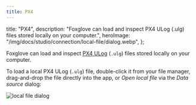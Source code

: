 ```yaml
---
title: PX4
---
```


  title: "PX4",
  description:
    "Foxglove can load and inspect PX4 ULog (.ulg) files stored locally on your computer.",
  heroImage: "/img/docs/studio/connection/local-file/dialog.webp",
};

Foxglove can load and inspect [PX4 ULog](https://docs.px4.io/main/en/dev_log/ulog_file_format.html) (`.ulg`) files stored locally on your computer.

To load a local PX4 ULog (`.ulg`) file, double-click it from your file manager, drag-and-drop the file directly into the app, or _Open local file_ via the _Data source_ dialog:

![local file dialog](/img/docs/studio/connection/local-file/dialog.webp)
